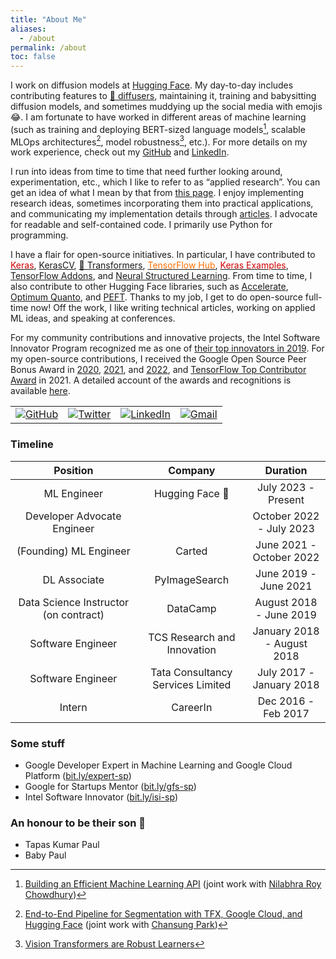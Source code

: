 ```yaml
---
title: "About Me"
aliases:
  - /about
permalink: /about
toc: false
---
```

I work on diffusion models at [Hugging Face](https://huggingface.co). My day-to-day includes contributing features to [🧨 diffusers](https://github.com/huggingface/diffusers), maintaining it, training and babysitting diffusion models, and sometimes muddying up the social media with emojis 😂. I am fortunate to have worked in different areas of machine learning (such as training and deploying BERT-sized language models[^1], scalable MLOps architectures[^2], model robustness[^3], etc.). For more details on my work experience, check out my [GitHub](https://github.com/sayakpaul) and [LinkedIn](https://www.linkedin.com/in/sayak-paul/).

I run into ideas from time to time that need further looking around, experimentation, etc., which I like to refer to as "applied research". You can get an idea of what I mean by that from [this page](https://sayak.dev/research). I enjoy implementing research ideas, sometimes incorporating them into practical applications, and communicating my implementation details through [articles](https://sayak.dev/authoring/). I advocate for readable and self-contained code. I primarily use Python for programming. 

I have a flair for open-source initiatives. In particular, I have contributed to <a href="https://github.com/keras-team/keras/commits?author=sayakpaul"><font color="#d00000">Keras</font></a>, [KerasCV](https://github.com/keras-team/keras-cv/commits?author=sayakpaul), [🤗 Transformers](https://github.com/huggingface/transformers/commits?author=sayakpaul), <a href="https://tfhub.dev/s?publisher=sayakpaul"><font color="#FF6F00">TensorFlow Hub</font></a>, <a href="https://github.com/keras-team/keras-io/commits?author=sayakpaul"><font color="#d00000">Keras Examples</font></a>, [TensorFlow Addons](https://git.io/JuUOr), and [Neural Structured Learning](https://git.io/JuUOd). From time to time, I also contribute to other Hugging Face libraries, such as [Accelerate](https://github.com/huggingface/accelerate/commits?author=sayakpaul), [Optimum Quanto](https://github.com/huggingface/optimum-quanto/commits?author=sayakpaul), and [PEFT](https://github.com/huggingface/peft/commits?author=sayakpaul). Thanks to my job, I get to do open-source full-time now! Off the work, I like writing technical articles, working on applied ML ideas, and speaking at conferences.

For my community contributions and innovative projects, the Intel Software Innovator Program recognized me as one of [their top innovators in 2019](https://www.dropbox.com/s/mzsy1q8jgkwj6cj/Intel_Top_Innovator_2019.jpg?dl=0). For my open-source contributions, I received the Google Open Source Peer Bonus Award in [2020](https://opensource.googleblog.com/2020/10/announcing-latest-google-open-source.html), [2021](https://opensource.googleblog.com/2021/09/announcing-latest-open-source-peer-bonus-winners.html), and [2022](https://opensource.googleblog.com/2022/09/announcing-the-second-group-of-open-source-peer-bonus-winners-in-2022.html), and [TensorFlow Top Contributor Award](https://blog.tensorflow.org/2021/11/2021-TF-Contributor-Awardees.html?linkId=8010214) in 2021. A detailed account of the awards and recognitions is available [here](https://sayak.dev/xyz/#awards-and-recognition).

<table>
  <tr>
    <td><a href="https://github.com/sayakpaul"><img src="https://img.shields.io/github/followers/sayakpaul.svg?label=GitHub&style=social" alt="GitHub"></a></td>
    <td><a href="https://x.com/RisingSayak"><img src="https://img.shields.io/twitter/follow/RisingSayak" alt="Twitter"></a></td>
    <td><a href="https://www.linkedin.com/in/sayak-paul"><img src="https://img.shields.io/badge/LinkedIn--_.svg?style=social&logo=linkedin" alt="LinkedIn"></a></td>
    <td><a href="mailto:spsayakpaul@gmail.com"><img src="https://img.shields.io/badge/Gmail--_.svg?style=social&logo=gmail" alt="Gmail"></a></td>
  </tr>
</table>

### Timeline

| Position                               | Company                           | Duration                |
|:--------------------------------------:|:---------------------------------:|:-----------------------:|
| ML Engineer              | Hugging Face 🤗                   | July 2023 - Present     |
| Developer Advocate Engineer            |                                   | October 2022 - July 2023|
| (Founding) ML Engineer   | Carted                            | June 2021 - October 2022|
| DL Associate                | PyImageSearch                     | June 2019 - June 2021   |
| Data Science Instructor (on contract)  | DataCamp                          | August 2018 - June 2019 |
| Software Engineer                      | TCS Research and Innovation       | January 2018 - August 2018|
| Software Engineer                      | Tata Consultancy Services Limited | July 2017 - January 2018|
| Intern                                 | CareerIn                          | Dec 2016 - Feb 2017     |

### Some stuff

* Google Developer Expert in Machine Learning and Google Cloud Platform ([bit.ly/expert-sp](https://bit.ly/expert-sp))
* Google for Startups Mentor ([bit.ly/gfs-sp](https://bit.ly/gfs-sp))
* Intel Software Innovator ([bit.ly/isi-sp](https://bit.ly/isi-sp))

### An honour to be their son 🙂

- Tapas Kumar Paul
- Baby Paul

[^1]:[Building an Efficient Machine Learning API](https://www.carted.com/blog/building-an-efficient-machine-learning-api/) (joint work with [Nilabhra Roy Chowdhury](https://github.com/Nilabhra))
[^2]:[End-to-End Pipeline for Segmentation with TFX, Google Cloud, and Hugging Face](https://blog.tensorflow.org/2023/01/end-to-end-pipeline-for-segmentation-tfx-google-cloud-hugging-face.html) (joint work with [Chansung Park](https://github.com/deep-diver))
[^3]:[Vision Transformers are Robust Learners](https://arxiv.org/abs/2105.07581)

